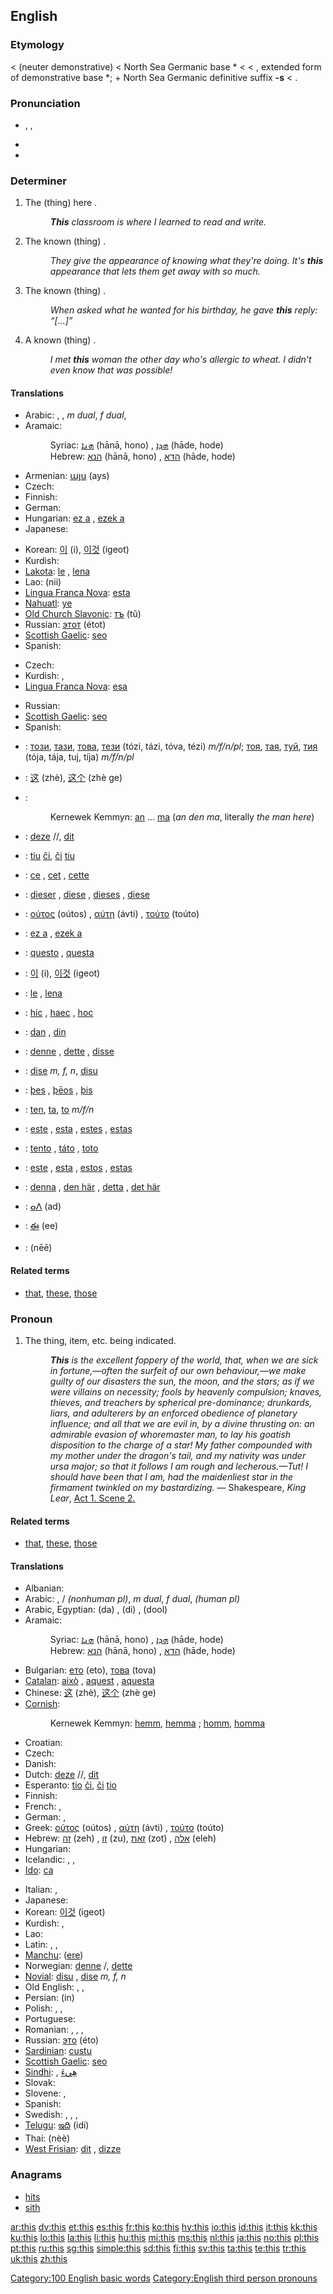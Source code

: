 {{wikipedia}}
==English==

{{rank|have|or|from|28|this|but|all|him}}

===Etymology===
{{etyl|enm}} < {{etyl|ang}} {{term|sc=unicode|þis|lang=ang}} (neuter demonstrative) < North Sea Germanic base *{{term||þa-||that}} < {{proto|Germanic|that}} < {{proto|Indo-European|tód}}, extended form of demonstrative base *{{term||to-}}; + North Sea Germanic definitive suffix '''-s''' < {{proto|Indo-European|só|this, that}}.

===Pronunciation===
* {{enPR|''th''ĭs}}, {{IPA|/ðɪs/}}, {{SAMPA|/DIs/}}
* {{audio|en-us-this.ogg|Audio (US)}}
* {{rhymes|ɪs}}

===Determiner===
{{infl|en|determiner|plural|these}}

# The (thing) here {{i|used in indicating something or someone nearby}}.
#: '''''This''' classroom is where I learned to read and write.''
# The known (thing) {{i|used in indicating something or someone just mentioned}}.
#: ''They give the appearance of knowing what they're doing. It's '''this''' appearance that lets them get away with so much.''
# The known (thing) {{i|used in indicating something or someone about to be mentioned}}.
#: ''When asked what he wanted for his birthday, he gave '''this''' reply: “[…]”''
# A known (thing) {{i|used in first mentioning a person or thing that the speaker does not think is known to the audience}}.
#: ''I met '''this''' woman the other day who's allergic to wheat. I didn't even know that was possible!''

====Translations====
{{trans-top|The (thing) here}}
* Arabic: {{Arab|[[هذا|هٰذَا]]}} {{unicode|(hāðā)}} {{m}}, {{Arab|[[هذه|هٰذِهِ]]}} {{unicode|(hāðīhi)}} {{f}}, {{Arab|[[هذان|هٰذَانِ]]}} {{unicode|(hāðāni)}} ''m dual'', {{Arab|[[هتان|هٰتَانِ]]}} {{unicode|(hātāni)}} ''f dual'', {{Arab|[[هأولاء|هٰأولاَءِ]]}} {{unicode|(hā’ulā’i)}} {{p}}
* Aramaic:
*: Syriac: [[ܗܢܐ]] (hānā, hono) {{m}}, [[ܗܕܐ]] (hāde, hode) {{f}}
*: Hebrew: [[הנא]] (hānā, hono) {{m}}, [[הדא]] (hāde, hode) {{f}}
* Armenian: [[այս]] (ays)
* Czech: {{t+|cs|tento|m}}
* Finnish: {{t+|fi|tämä}}
* German: {{t+|de|dieser|m}}
* Hungarian: [[ez a]] {{s}}, [[ezek a]] {{p}}
* Japanese: {{t-|ja|この|tr=konó|sc=Jpan}}
{{trans-mid}}
* Korean: [[이]] (i), [[이것]] (igeot)
* Kurdish: {{KUchar|[[ئه‌م]]}}
* [[Lakota]]: [[le]] {{s}}, [[lena]] {{p}}
* Lao: {{Laoo|[[ນີ້]]}} (nii)
* [[Lingua Franca Nova]]: [[esta]]
* [[Nahuatl]]: [[ye]]
* [[Old Church Slavonic]]: [[тъ]] (tŭ)
* Russian: [[этот]] (étot) {{m}}
* [[Scottish Gaelic]]: [[seo]]
* Spanish: {{t+|es|este|m}}
{{trans-bottom}}

{{trans-top|The known (thing)}}
* Czech: {{t+|cs|tento|m}}
* Kurdish: {{KUchar|[[ئه‌مه‌]]}}, {{KUchar|[[ئه‌م]]}}
* [[Lingua Franca Nova]]: [[esa]]
{{trans-mid}}
* Russian: {{t+|ru|один|m|tr=odin|sc=Cyrl}}
* [[Scottish Gaelic]]: [[seo]]
* Spanish: {{t+|es|este|m}}
{{trans-bottom}}

{{checktrans-top}}

* {{ttbc|Bulgarian}}: [[този]], [[тази]], [[това]], [[тези]] (tózi, tázi, tóva, tézi) ''m/f/n/pl''; [[тоя]], [[тая]], [[туй]], [[тия]] (tója, tája, tuj, tíja) ''m/f/n/pl''
* {{ttbc|Chinese}}: [[这]] (zhè), [[这个]] (zhè ge)
* {{ttbc|Cornish}}:
*: Kernewek Kemmyn: [[an]] ... [[ma]] (''an den ma'', literally ''the man here'')
* {{ttbc|Dutch}}: [[deze]] {{m}}/{{f}}/{{p}}, [[dit]] {{n}}
* {{ttbc|Esperanto}}: [[tiu]] [[ĉi]], [[ĉi]] [[tiu]]
* {{ttbc|French}}: [[ce]] {{m}}, [[cet]] {{m}}, [[cette]] {{f}}
* {{ttbc|German}}: [[dieser]] {{m}}, [[diese]] {{f}}, [[dieses]] {{n}}, [[diese]] {{p}}
* {{ttbc|Greek}}: [[ούτος]] (oútos) {{m}}, [[αύτη]] (ávti) {{f}}, [[τούτο]] (toúto) {{n}}
* {{ttbc|Hungarian}}: [[ez a]] {{s}}, [[ezek a]] {{p}}
* {{ttbc|Italian}}: [[questo]] {{m}}, [[questa]] {{f}}
{{trans-mid}}
* {{ttbc|Korean}}: [[이]] (i), [[이것]] (igeot)
* {{ttbc|Lakota}}: [[le]] {{s}}, [[lena]] {{p}}
* {{ttbc|Latin}}: [[hoc|hic]] {{m}}, [[hoc|haec]] {{f}}, [[hoc]] {{n}}
* {{ttbc|Maltese}}: [[dan]] {{m}}, [[din]] {{f}}
* {{ttbc|Norwegian}}: [[denne]] {{m}}, [[dette]] {{n}}, [[disse]] {{p}}
* {{ttbc|Novial}}: [[dise]] ''m, f, n'', [[disu]] {{n}}
* {{ttbc|Old English}}: [[þes]] {{m}}, [[þeos|þēos]] {{f}}, [[þis]] {{n}}
* {{ttbc|Polish}}: [[ten]], [[ta]], [[to]] ''m/f/n''
* {{ttbc|Portuguese}}: [[este]] {{m}}, [[esta]] {{f}}, [[estes]] {{p}}, [[estas]] {{f|p}}
* {{ttbc|Slovak}}: [[tento]] {{m}}, [[táto]] {{f}}, [[toto]] {{n}}
* {{ttbc|Spanish}}: [[este]] {{m}}, [[esta]] {{f}},  [[estos]] {{p}}, [[estas]] {{f|p}}
* {{ttbc|Swedish}}: [[denna]] {{c}}, [[den här]] {{c}}, [[detta]] {{n}}, [[det här]] {{n}}
* {{ttbc|Tamazight}}: [[ⴰⴷ]] (ad)
* {{ttbc|Telugu}}: [[ఈ]] (ee)
* {{ttbc|Thai}}: {{Thai|[[นี้]]}} (nēē)
{{trans-bottom}}

====Related terms====
* [[that]], [[these]], [[those]]

===Pronoun===
{{en-pron|plural|these}}

# The thing, item, etc. being indicated.
#: '' '''This''' is the excellent foppery of the world, that, when we are sick in fortune,—often the surfeit of our own behaviour,—we make guilty of our disasters the sun, the moon, and the stars; as if we were villains on necessity; fools by heavenly compulsion; knaves, thieves, and treachers by spherical pre-dominance; drunkards, liars, and adulterers by an enforced obedience of planetary influence; and all that we are evil in, by a divine thrusting on: an admirable evasion of whoremaster man, to lay his goatish disposition to the charge of a star! My father compounded with my mother under the dragon's tail, and my nativity was under ursa major; so that it follows I am rough and lecherous.—Tut! I should have been that I am, had the maidenliest star in the firmament twinkled on my bastardizing.'' — Shakespeare, ''King Lear'', [http://en.wikisource.org/w/index.php?title=The_Tragedy_of_King_Lear&action=edit&section=4 Act 1. Scene 2.]

====Related terms====
* [[that]], [[these]], [[those]]

====Translations====
{{trans-top|The thing, item, etc. being indicated}}
* Albanian: {{t-|sq|ky|xs=Albanian}}
* Arabic: {{Arab|[[هذا|هٰذَا]]}} {{unicode|(hāðā)}} {{m}}, {{Arab|[[هذه|هٰذِهِ]]}} {{unicode|(hāðīhi)}} / {{Arab|[[هذي|هٰذِي]]}} {{unicode|(hāðī)}} {{f|s}} ''(nonhuman pl)'', {{Arab|[[هذان|هٰذَانِ]]}} {{unicode|(hāðāni)}} ''m dual'', {{Arab|[[هتان|هٰتَانِ]]}} {{unicode|(hātāni)}} ''f dual'', {{Arab|[[هؤلاء|هٰؤلاَءِ]]/[[هأولاء|هٰأولاَءِ]]}} {{unicode|(hā’ulā’i)}} ''(human pl)''
* Arabic, Egyptian: {{Arab|[[دا]]}} (da) {{m}}, {{Arab|[[دى]]}} (di) {{f}}, {{Arab|[[دول]]}} (dool) {{p}}
* Aramaic:
*: Syriac: [[ܗܢܐ]] (hānā, hono) {{m}}, [[ܗܕܐ]] (hāde, hode) {{f}}
*: Hebrew: [[הנא]] (hānā, hono) {{m}}, [[הדא]] (hāde, hode) {{f}}
* Bulgarian: [[ето]] (eto), [[това]] (tova)
* [[Catalan]]: [[això]] {{n}}, [[aquest]] {{m}}, [[aquesta]] {{f}}
* Chinese: [[这]] (zhè), [[这个]] (zhè ge)
* [[Cornish]]:
*: Kernewek Kemmyn: [[hemm]], [[hemma]] {{m}}; [[homm]], [[homma]] {{f}}
* Croatian: {{t-|hr|ovaj}}
* Czech: {{t+|cs|toto|n}}
* Danish: {{t-|da|dette}}
* Dutch: [[deze]] {{m}}/{{f}}/{{p}}, [[dit]] {{n}}
* Esperanto: [[tio]] [[ĉi]], [[ĉi]] [[tio]]
* Finnish: {{t+|fi|tämä}}
* French: {{t+|fr|ce|m}}, {{t+|fr|cette|f}}
* German: {{t+|de|dies}}, {{t+|de|diese}}
* Greek: [[ούτος]] (oútos) {{m}}, [[αύτη]] (ávti) {{f}}, [[τούτο]] (toúto) {{n}}
* Hebrew: [[זה]] (zeh) {{m}}, [[זו]] (zu), [[זאת]] (zot) {{f}}, [[אלה]] (eleh) {{p}}
* Hungarian: {{t+|hu|ez}}
* Icelandic: {{t+|is|þessi}}, {{t+|is|þetta}}, {{t+|is|það}}
* [[Ido]]: [[ca]]
{{trans-mid}}
* Italian: {{t+|it|questo|m}}, {{t+|it|questa|f}}
* Japanese: {{t+|ja|これ|tr=koré|sc=Jpan}}
* Korean: [[이것]] (igeot)
* Kurdish: {{t+|ku|ئه‌م|sc=KUchar}}, {{t+|ku|ئه‌مه‌|sc=KUchar}}
* Lao: {{t-|lo|ອັນນີ້|tr=an-nii|sc=Laoo|xs=Lao}}
* Latin: {{t-|la|hoc|m|alt=hic}}, {{t-|la|hoc|f|alt=haec}}, {{t-|la|hoc|n}}
* [[Manchu]]: ([[ere]])
* Norwegian: [[denne]] {{m}}/{{f}}, [[dette]] {{n}}
* [[Novial]]: [[disu]] {{n}}, [[dise]] ''m, f, n''
* Old English: {{t+|ang|þes|m|xs=Old English}}, {{t-|ang|þeos|f|alt=þēos|xs=Old English}}, {{t+|ang|þis|n|xs=Old English}}
* Persian: {{fa-Arab|[[این]]}} (in)
* Polish: {{t+|pl|ten|m}}, {{t+|pl|ta|f}}, {{t+|pl|to|n}}
* Portuguese: {{t+|pt|isto}}
* Romanian: {{t+|ro|acest}}, {{t-|ro|ăsta|m}}, {{t-|ro|această}}, {{t-|ro|asta|f}}
* Russian: [[это]] (éto)
* [[Sardinian]]: [[custu]]
* [[Scottish Gaelic]]: [[seo]]
* [[Sindhi]]: {{SDchar|[[هيءُ]]}} {{m}}, [[هِيءَ]] {{f}}
* Slovak: {{t-|sk|toto}}
* Slovene: {{t+|sl|to|n}}, {{t+|sl|ta|m|f}}
* Spanish: {{t+|es|esto}}
* Swedish: {{t-|sv|den här|c}}, {{t+|sv|denna|c}}, {{t-|sv|det här|n}}, {{t+|sv|detta|n}}
* [[Telugu]]: [[ఇది]] (idi)
* Thai: {{Thai|[[นี่]]}} (nèè)
* [[West Frisian]]: [[dit]] {{n}}, [[dizze]] {{m|f}}
{{trans-bottom}}

===Anagrams===
* [[hits]]
* [[sith]]

[[Category:100 English basic words]]
[[Category:English third person pronouns]]

[[ar:this]]
[[dv:this]]
[[et:this]]
[[es:this]]
[[fr:this]]
[[ko:this]]
[[hy:this]]
[[io:this]]
[[id:this]]
[[it:this]]
[[kk:this]]
[[ku:this]]
[[lo:this]]
[[la:this]]
[[li:this]]
[[hu:this]]
[[mi:this]]
[[ms:this]]
[[nl:this]]
[[ja:this]]
[[no:this]]
[[pl:this]]
[[pt:this]]
[[ru:this]]
[[sg:this]]
[[simple:this]]
[[sd:this]]
[[fi:this]]
[[sv:this]]
[[ta:this]]
[[te:this]]
[[tr:this]]
[[uk:this]]
[[zh:this]]